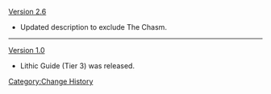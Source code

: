 [[Version 2.6]]
* Updated description to exclude The Chasm.
----
[[Version 1.0]]
* Lithic Guide (Tier 3) was released.
<noinclude>[[Category:Change History]]</noinclude>